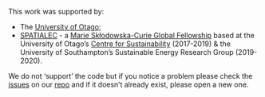 This work was supported by:

 * The [University of Otago](https://www.otago.ac.nz/);
 * [SPATIALEC](http://www.energy.soton.ac.uk/tag/spatialec/) - a [Marie Skłodowska-Curie Global Fellowship](http://ec.europa.eu/research/mariecurieactions/about-msca/actions/if/index_en.htm) based at the University of Otago’s [Centre for Sustainability](http://www.otago.ac.nz/centre-sustainability/staff/otago673896.html) (2017-2019) & the University of Southampton's Sustainable Energy Research Group (2019-2020).

We do not 'support' the code but if you notice a problem please check the [issues](https://github.com/CfSOtago/GREENGrid/issues) on our [repo](https://github.com/CfSOtago/GREENGrid) and if it doesn't already exist, please open a new one.
